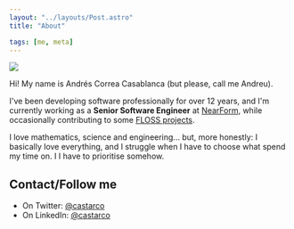 ```yaml
---
layout: "../layouts/Post.astro"
title: "About"

tags: [me, meta]
---
```


<img src="/images/ig_me_fire.jpg" class="rounded-xl w-1/4 float-left mr-4"/>

Hi! My name is Andrés Correa Casablanca (but please, call me Andreu).

I've been developing software professionally for over 12 years, and
I'm currently working as a **Senior Software Engineer** at
[NearForm](https://nearform.com), while occasionally contributing to some
[FLOSS projects](/projects).

I love mathematics, science and engineering... but, more honestly: I basically
love everything, and I struggle when I have to choose what spend my time on. I
I have to prioritise somehow.

## Contact/Follow me

- On Twitter: [@castarco](https://twitter.com)
- On LinkedIn: [@castarco](https://linkedin.com/in/castarco)
